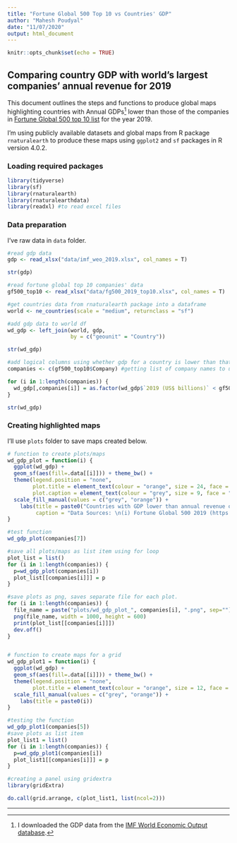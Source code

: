 ```yaml
---
title: "Fortune Global 500 Top 10 vs Countries' GDP"
author: "Mahesh Poudyal"
date: "11/07/2020"
output: html_document
---
```


```r
knitr::opts_chunk$set(echo = TRUE)
```

## Comparing country GDP with world's largest companies' annual revenue for 2019
This document outlines the steps and functions to produce global maps highlighting countries with Annual GDPs[^1] lower than those of the companies in [Fortune Global 500 top 10 list](https://en.wikipedia.org/wiki/Fortune_Global_500#Fortune_Global_500_list_of_2019) for the year 2019.

I'm using publicly available datasets and global maps from R package `rnaturalearth` to produce these maps using `ggplot2` and `sf` packages in R version 4.0.2.

### Loading required packages
```r
library(tidyverse)
library(sf)
library(rnaturalearth)
library(rnaturalearthdata)
library(readxl) #to read excel files
```


### Data preparation
I've raw data in `data` folder.
```r
#read gdp data
gdp <- read_xlsx("data/imf_weo_2019.xlsx", col_names = T)

str(gdp)

#read fortune global top 10 companies' data
gf500_top10 <- read_xlsx("data/fg500_2019_top10.xlsx", col_names = T)

#get countries data from rnaturalearth package into a dataframe
world <- ne_countries(scale = "medium", returnclass = "sf")

#add gdp data to world df
wd_gdp <- left_join(world, gdp,
                    by = c("geounit" = "Country"))

str(wd_gdp)

#add logical columns using whether gdp for a country is lower than that of top 10 companies' revenues
companies <- c(gf500_top10$Company) #getting list of company names to use in functions below

for (i in 1:length(companies)) {
  wd_gdp[,companies[i]] = as.factor(wd_gdp$`2019 (US$ billions)` < gf500_top10$`Revenues ($billions)`[gf500_top10$Company==companies[i]])
}

str(wd_gdp)
```


### Creating highlighted maps
I'll use `plots` folder to save maps created below.
```r
# function to create plots/maps
wd_gdp_plot = function(i) {
  ggplot(wd_gdp) + 
  geom_sf(aes(fill=.data[[i]])) + theme_bw() + 
  theme(legend.position = "none",
        plot.title = element_text(colour = "orange", size = 24, face = "bold", hjust = 0.5),
        plot.caption = element_text(colour = "grey", size = 9, face = "italic")) + 
  scale_fill_manual(values = c("grey", "orange")) + 
    labs(title = paste0("Countries with GDP lower than annual revenue of"," ",i," in 2019"),
         caption = "Data Sources: \n(i) Fortune Global 500 2019 (https://bit.ly/gf500-2019)\n(ii) IMF World Economic Outlook 2019 (https://bit.ly/imf-weo-2019)")
}

#test function
wd_gdp_plot(companies[7])

#save all plots/maps as list item using for loop
plot_list = list()
for (i in 1:length(companies)) {
  p=wd_gdp_plot(companies[i])
  plot_list[[companies[i]]] = p
}

#save plots as png, saves separate file for each plot.
for (i in 1:length(companies)) {
  file_name = paste("plots/wd_gdp_plot_", companies[i], ".png", sep="")
  png(file_name, width = 1000, height = 600)
  print(plot_list[[companies[i]]])
  dev.off()
}


# function to create maps for a grid
wd_gdp_plot1 = function(i) {
  ggplot(wd_gdp) + 
  geom_sf(aes(fill=.data[[i]])) + theme_bw() + 
  theme(legend.position = "none",
        plot.title = element_text(colour = "orange", size = 12, face = "bold", hjust = 0.5)) + 
  scale_fill_manual(values = c("grey", "orange")) + 
    labs(title = paste0(i))
}

#testing the function
wd_gdp_plot1(companies[5])
#save plots as list item
plot_list1 = list()
for (i in 1:length(companies)) {
  p=wd_gdp_plot1(companies[i])
  plot_list1[[companies[i]]] = p
}

#creating a panel using gridextra
library(gridExtra)

do.call(grid.arrange, c(plot_list1, list(ncol=2)))


```

---
[^1]: I downloaded the GDP data from the [IMF World Economic Output database](https://bit.ly/imf-weo-2019).